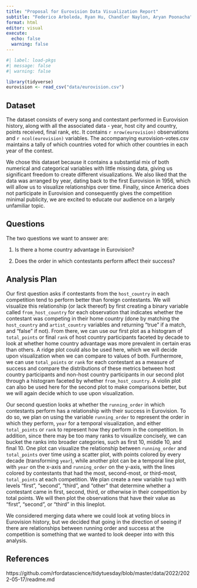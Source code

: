 ```yaml
---
title: "Proposal for Eurovision Data Visualization Report"
subtitle: "Federico Arboleda, Ryan Hu, Chandler Naylon, Aryan Poonacha"
format: html
editor: visual
execute:
  echo: false
  warning: false
---
```


```r
#| label: load-pkgs
#| message: false
#| warning: false

library(tidyverse)
eurovision <- read_csv("data/eurovision.csv")
```

## Dataset

The dataset consists of every song and contestant performed in Eurovision history, along with all the associated data - year, host city and country, points received, final rank, etc. It contains `r nrow(eurovision)` observations and `r ncol(eurovision)` variables. The accompanying eurovision-votes.csv maintains a tally of which countries voted for which other countries in each year of the contest.

We chose this dataset because it contains a substantial mix of both numerical and categorical variables with little missing data, giving us significant freedom to create different visualizations. We also liked that the data was arranged by year, dating back to the first Eurovision in 1956, which will allow us to visualize relationships over time. Finally, since America does not participate in Eurovision and consequently gives the competition minimal publicity, we are excited to educate our audience on a largely unfamiliar topic.

## Questions

The two questions we want to answer are:

1.  Is there a home country advantage in Eurovision?

2.  Does the order in which contestants perform affect their success?

## Analysis Plan

Our first question asks if contestants from the `host_country` in each competition tend to perform better than foreign contestants. We will visualize this relationship (or lack thereof) by first creating a binary variable called `from_host_country` for each observation that indicates whether the contestant was competing in their home country (done by matching the `host_country` and `artist_country` variables and returning "true" if a match, and "false" if not). From there, we can use our first plot as a histogram of `total_points` or final `rank` of host country participants faceted by decade to look at whether home country advantage was more prevalent in certain eras than others. A ridge plot could also be used here, which we will decide upon visualization when we can compare to values of both. Furthermore, we can use `total_points` or `rank` for each contestant as a measure of success and compare the distributions of these metrics between host country participants and non-host country participants in our second plot through a histogram faceted by whether `from_host_country`. A violin plot can also be used here for the second plot to make comparisons better, but we will again decide which to use upon visualization.

Our second question looks at whether the `running_order` in which contestants perform has a relationship with their success in Eurovision. To do so, we plan on using the variable `running_order` to represent the order in which they perform, `year` for a temporal visualization, and either `total_points` or `rank` to represent how they perform in the competition. In addition, since there may be too many ranks to visualize concisely, we can bucket the ranks into broader categories, such as first 10, middle 10, and final 10. One plot can visualize the relationship between `running_order` and `total_points` over time using a scatter plot, with points colored by every decade (transforming `year`), while another plot can be a temporal line plot, with `year` on the x-axis and `running_order` on the y-axis, with the lines colored by contestants that had the most, second-most, or third-most, `total_points` at each competition. We plan create a new variable `top3` with levels "first", "second", "third", and "other" that determine whether a contestant came in first, second, third, or otherwise in their competition by total points. We will then plot the observations that have their value as "first", "second", or "third" in this lineplot.

We considered merging data where we could look at voting blocs in Eurovision history, but we decided that going in the direction of seeing if there are relationships between running order and success at the competition is something that we wanted to look deeper into with this analysis.

## References

https://github.com/rfordatascience/tidytuesday/blob/master/data/2022/2022-05-17/readme.md
